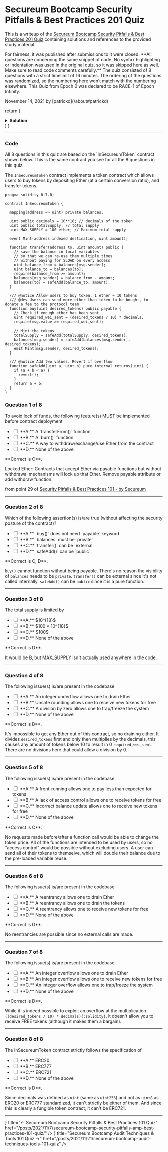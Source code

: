 # Secureum Bootcamp Security Pitfalls & Best Practices 201 Quiz

This is a writeup of the [Secureum Bootcamp Security Pitfalls & Best Practices 201 Quiz](https://secureum.substack.com/p/secureum-bootcamp-for-smart-contract) containing solutions and references to the provided study material.


<Callout type="info">
  For fairness, it was published after submissions to it were closed. **All questions are concerning the same snippet of code. No syntax highlighting or indentation was used in the original quiz, so it was skipped here as well. Make sure to read code comments carefully.** The quiz consisted of 8 questions with a strict timelimit of 16 minutes. The ordering of the questions was randomized, so the numbering here won’t match with the numbering elsewhere.
</Callout>

<Callout>
  This Quiz from Epoch 0 was declared to be RACE-1 of Epoch Infinity.
</Callout>

<p className="text-xs text-right">November 14, 2021 by [patrickd](/about#patrickd)</p>

<style jsx>{`
  input[type=checkbox] {
    width: 15px;
    height: 15px;
  }
  li {
    padding: 0.5em;
  }
`}</style>

  return (
    <details closed className="last-of-type:mb-0 rounded-lg bg-neutral-50 dark:bg-neutral-800 p-2 mt-4">
      <summary>
        <strong className="text-lg">Solution</strong>
      </summary>
      <div className="nx-p-2">{children}</div>
    </details>
  )
}

---

### Code

<Callout type="info">
  All 8 questions in this quiz are based on the `InSecureumToken` contract shown below. This is the same contract you see for all the 8 questions in this quiz.

  The `InSecureumToken` contract implements a token contract which allows users to buy tokens by depositing Ether (at a certain conversion ratio), and transfer tokens.
</Callout>


```plaintext showLineNumbers filename="InSecureumToken.sol"
pragma solidity 0.7.0;

contract InSecureumToken {

  mapping(address => uint) private balances;

  uint public decimals = 10**18; // decimals of the token
  uint public totalSupply; // total supply
  uint MAX_SUPPLY = 100 ether; // Maximum total supply

  event Mint(address indexed destination, uint amount);

  function transfer(address to, uint amount) public {
    // save the balance in local variables
    // so that we can re-use them multiple times
    // without paying for SLOAD on every access
    uint balance_from = balances[msg.sender];
    uint balance_to = balances[to];
    require(balance_from >= amount);
    balances[msg.sender] = balance_from - amount;
    balances[to] = safeAdd(balance_to, amount);
  }

  /// @notice Allow users to buy token. 1 ether = 10 tokens
  /// @dev Users can send more ether than token to be bought, to donate a fee to the protocol team
  function buy(uint desired_tokens) public payable {
    // Check if enough ether has been sent
    uint required_wei_sent = (desired_tokens / 10) * decimals;
    require(msg.value >= required_wei_sent);

    // Mint the tokens
    totalSupply = safeAdd(totalSupply, desired_tokens);
    balances[msg.sender] = safeAdd(balances[msg.sender], desired_tokens);
    emit Mint(msg.sender, desired_tokens);
  }

  /// @notice Add two values. Revert if overflow
  function safeAdd(uint a, uint b) pure internal returns(uint) {
    if (a + b < a) {
      revert();
    }
    return a + b;
  }
}
```

### Question 1 of 8

To avoid lock of funds, the following feature(s) MUST be implemented before contract deployment

<ul>
  <li><input type="checkbox" /> **A.** A `transferFrom()` function </li>
  <li><input type="checkbox" /> **B.** A `burn()` function </li>
  <li><input type="checkbox" /> **C.** A way to withdraw/exchange/use Ether from the contract </li>
  <li><input type="checkbox" /> **D.** None of the above </li>
</ul>

<HiddenSolution>
**Correct is C**.

Locked Ether: Contracts that accept Ether via payable functions but without withdrawal mechanisms will lock up that Ether. Remove payable attribute or add withdraw function.

from point 29 of [Security Pitfalls & Best Practices 101 - by Secureum](https://secureum.substack.com/p/security-pitfalls-and-best-practices-101)
</HiddenSolution>

---

### Question 2 of 8

Which of the following assertion(s) is/are true (without affecting the security posture of the contract)?

<ul>
  <li><input type="checkbox" /> **A.** `buy()` does not need `payable` keyword </li>
  <li><input type="checkbox" /> **B.** `balances` must be `private` </li>
  <li><input type="checkbox" /> **C.** `transfer()` can be `external` </li>
  <li><input type="checkbox" /> **D.** `safeAdd()` can be `public` </li>
</ul>

<HiddenSolution>
**Correct is C, D**.

`buy()` cannot function without being payable. There's no reason the visibility of `balances` needs to be `private`. `transfer()` can be external since it's not called internally. `safeAdd()` can be `public` since it is a pure function.
</HiddenSolution>

---

### Question 3 of 8

The total supply is limited by

<ul>
  <li><input type="checkbox" /> **A.** $10^{18}$ </li>
  <li><input type="checkbox" /> **B.** $100 * 10^{18}$ </li>
  <li><input type="checkbox" /> **C.** $100$ </li>
  <li><input type="checkbox" /> **D.** None of the above </li>
</ul>

<HiddenSolution>
**Correct is D**.

It would be B, but MAX_SUPPLY isn't actually used anywhere in the code.
</HiddenSolution>

---

### Question 4 of 8

The following issue(s) is/are present in the codebase

<ul>
  <li><input type="checkbox" /> **A.** An integer underflow allows one to drain Ether </li>
  <li><input type="checkbox" /> **B.** Unsafe rounding allows one to receive new tokens for free </li>
  <li><input type="checkbox" /> **C.** A division by zero allows one to trap/freeze the system </li>
  <li><input type="checkbox" /> **D.** None of the above </li>
</ul>

<HiddenSolution>
**Correct is B**.

It's impossible to get any Ether out of this contract, so no draining either. It divides `desired_tokens` first and only then multiplies by the decimals, this causes any amount of tokens below 10 to result in 0 `required_wei_sent`. There are no divisions here that could allow a division by 0.
</HiddenSolution>

---

### Question 5 of 8

The following issue(s) is/are present in the codebase

<ul>
  <li><input type="checkbox" /> **A.** A front-running allows one to pay less than expected for tokens </li>
  <li><input type="checkbox" /> **B.** A lack of access control allows one to receive tokens for free </li>
  <li><input type="checkbox" /> **C.** Incorrect balance update allows one to receive new tokens for free </li>
  <li><input type="checkbox" /> **D.** None of the above </li>
</ul>

<HiddenSolution>
**Correct is C**.

No requests made before/after a function call would be able to change the token price. All of the functions are intended to be used by users, so no "access control" would be possible without excluding users. A user can send all of their tokens to themselve, which will double their balance due to the pre-loaded variable reuse.
</HiddenSolution>

---

### Question 6 of 8

The following issue(s) is/are present in the codebase

<ul>
  <li><input type="checkbox" /> **A.** A reentrancy allows one to drain Ether </li>
  <li><input type="checkbox" /> **B.** A reentrancy allows one to drain the tokens </li>
  <li><input type="checkbox" /> **C.** A reentrancy allows one to receive new tokens for free </li>
  <li><input type="checkbox" /> **D.** None of the above </li>
</ul>

<HiddenSolution>
**Correct is D**.

No reentrancies are possible since no external calls are made.
</HiddenSolution>

---

### Question 7 of 8

The following issue(s) is/are present in the codebase

<ul>
  <li><input type="checkbox" /> **A.** An integer overflow allows one to drain Ether </li>
  <li><input type="checkbox" /> **B.** An integer overflow allows one to receive new tokens for free </li>
  <li><input type="checkbox" /> **C.** An integer overflow allows one to trap/freeze the system </li>
  <li><input type="checkbox" /> **D.** None of the above </li>
</ul>

<HiddenSolution>
**Correct is D**.

While it is indeed possible to exploit an overflow at the multiplication `((desired_tokens / 10) * decimals){:solidity}`, it doesn't allow you to receive FREE tokens (although it makes them a bargain).
</HiddenSolution>

---

### Question 8 of 8

The InSecureumToken contract strictly follows the specification of

<ul>
  <li><input type="checkbox" /> **A.** ERC20 </li>
  <li><input type="checkbox" /> **B.** ERC777 </li>
  <li><input type="checkbox" /> **C.** ERC721 </li>
  <li><input type="checkbox" /> **D.** None of the above </li>
</ul>

<HiddenSolution>
**Correct is D**.

Since decimals was defined as `uint` (same as `uint256`) and not as `uint8` as ERC20 or ERC777 standardized, it can't strictly be either of them. And since this is clearly a fungible token contract, it can't be ERC721.
</HiddenSolution>

---


<Cards>
  <Card
    icon={<NewsletterIcon />}
    title="← Secureum Bootcamp Security Pitfalls & Best Practices 101 Quiz"
    href="/posts/2021/11/7/secureum-bootcamp-security-pitfalls-amp-best-practices-101-quiz/"
  />
  <Card
    icon={<NewsletterIcon />}
    title="Secureum Bootcamp Audit Techniques & Tools 101 Quiz →"
    href="/posts/2021/11/21/secureum-bootcamp-audit-techniques-tools-101-quiz"
  />
</Cards>
